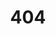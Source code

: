 ---
title: '404'
template: splash
editUrl: false
hero:
  title: '404'
  tagline: Page not found. Check the URL or try using the search bar.
  image:
    dark: ../../assets/logo-light.svg
    light: ../../assets/logo.svg
  actions:
    - text: Get started
      link: /getting-started/
      icon: right-arrow
      variant: secondary
---